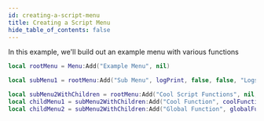 ```yaml
---
id: creating-a-script-menu
title: Creating a Script Menu
hide_table_of_contents: false
---
```


In this example, we'll build out an example menu with various functions
```lua title="menu.lua"
local rootMenu = Menu:Add("Example Menu", nil)

local subMenu1 = rootMenu:Add("Sub Menu", logPrint, false, false, "Logs a message to the debug console")

local subMenu2WithChildren = rootMenu:Add("Cool Script Functions", nil, false, false, "Contains some cool script functions")
local childMenu1 = subMenu2WithChildren:Add("Cool Function", coolFunction, true, false, "This function logs whether it is checked or not")
local childMenu2 = subMenu2WithChildren:Add("Global Function", globalFunction, false, false, "This function triggers a global function from another file")
```
